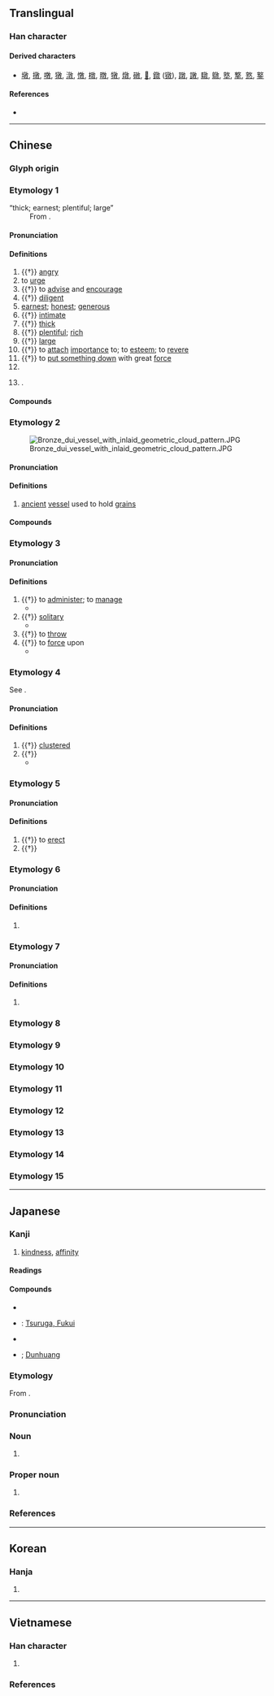 {{character info}}
==Translingual==

===Han character===
{{Han char|rn=66|rad=攴|as=08|sn=12|four=08440|canj=YDOK|ids=⿰享攵}}

====Derived characters====
* [[墩]], [[撴]], [[噋]], [[獤]], [[潡]], [[憞]], [[橔]], [[暾]], [[犜]], [[燉]], [[礅]], [[𧝋]], [[鐓]] ([[镦]]), [[蹾]], [[譈]], [[驐]], [[鷻]], [[墪]], [[撉]], [[憝]], [[鐜]]

====References====
* {{Han ref|kx=0473.080|dkj=13276|dj=0826.100|hdz=21468.010|uh=6566|ud=25958|bh=B4B0|bd=46256}}

----

==Chinese==
{{zh-forms|alt=㪟,𣀦,𢼪,𠧈}}

===Glyph origin===
{{Han etym}}
{{Han compound|𦎫|攴|ls=psc<!--|ls2=ic|t1=怒呵重责-->|c1=p|c2=s|t2=hand}}

===Etymology 1===
; “thick; earnest; plentiful; large”
: From {{inh|zh|sit-pro|*(t/d)ow-n||thick}}.

{{etystub|zh}}

====Pronunciation====
{{zh-pron
|m=dūn
|c=deon1
|h=pfs=tûn
|md=dŭng
|mn=tun
|mn-t=dung1
|w=1ten
|mc=2
|oc=2+3,3
|cat=a,v,pn
}}

====Definitions====
{{zh-hanzi}}

# {{†}} [[angry]]
# to [[urge]]
# {{†}} to [[advise]] and [[encourage]]
# {{†}} [[diligent]]
# [[earnest]]; [[honest]]; [[generous]]
# {{†}} [[intimate]]
# {{†}} [[thick]]
# {{†}} [[plentiful]]; [[rich]]
# {{†}} [[large]]
# {{†}} to [[attach]] [[importance]] to; to [[esteem]]; to [[revere]]
# {{†}} to [[put down|put something down]] with great [[force]]
# {{place|zh|river|p/Shanxi}}
# {{surname|zh|nodot=1}}.

====Compounds====
{{zh-der|厚厚敦敦|培敦|倫敦宣言|京斯敦|倫敦|可敦|倫敦鐵塔|克敦孝行|可賀敦|倫敦影展|敦煌曲子|敦請|敦打|敦厚|敦仁|敦實|敦煌石室|敦搠|敦囑|敦煌|敦樸|敦聘|敦煌壁畫|敦坐|敦品勵學|敦倫|敦世厲俗|敦蹄刷腳|溫柔敦厚|摩敦|王敦擊壺|敦煌石窟|敦促|敦敦實實|敦風厲俗|敦序|敦親睦鄰|敦睦|陪敦|開普敦|鄧虜淪敦|貝希斯敦|敦化}}

===Etymology 2===
[[File:Bronze dui vessel with inlaid geometric cloud pattern.JPG|thumb]]

====Pronunciation====
{{zh-pron
|m=duì
|c=deoi3,deoi6
|cat=n
}}

====Definitions====
{{zh-hanzi}}

# [[ancient]] [[vessel]] used to hold [[grain]]s

====Compounds====
{{zh-der|敦槃}}

===Etymology 3===

====Pronunciation====
{{zh-pron
|m=duī
|c=deoi1
|mc=1
|oc=1,1
|cat=a,v
}}

====Definitions====
{{zh-hanzi}}

# {{†}} to [[administer]]; to [[manage]]
#* {{zh-x|敦{Duī} ^商 之 旅，克 咸 厥 功。|[Wu] '''disposed of''' the troops of Shang;<br>He and his men shared equally in the achievement.|ref=Shijing}}
# {{†}} [[solitary]]
#* {{zh-x|敦{Duī} 彼 獨 宿，亦 在 車 下。|And '''quietly and solitarily''' did we pass the night,<br>Under our carriages.|ref=Shijing}}
# {{†}} to [[throw]]
# {{†}} to [[force]] upon
#* {{zh-x|王事 敦{duī} 我，政事 一 埤 遺 我。|The king's business is '''thrown on''' me,<br>And the affairs of our government are left to me more and more.|ref=Shijing}}

===Etymology 4===
See {{och-l|團}}.

====Pronunciation====
{{zh-pron
|m=tuán
|c=tyun4
|mc=3
|oc=n,2
|cat=a
}}

====Definitions====
{{zh-hanzi}}

# {{†}} [[clustered]]
# {{†}} {{zh-alt-form|團|round}}
#* {{zh-x|有 敦{tuán} 瓜 苦，烝 在 栗 薪。|There were the '''round''' bitter gourds hanging,<br>From the branches of the chestnut trees.|ref=Shijing}}

===Etymology 5===

====Pronunciation====
{{zh-pron
|m=dùn
|mc=4
|cat=v,n
}}

====Definitions====
{{zh-hanzi}}

# {{†}} to [[erect]]
# {{†}} {{zh-alt-form|墩|[[mound]]}}

===Etymology 6===

====Pronunciation====
{{zh-pron
|m=dùn
|c=deon6
|cat=a
}}

====Definitions====
{{zh-hanzi}}

# {{zh-only|混敦||敦然}}

===Etymology 7===

====Pronunciation====
{{zh-pron
|m=tūn
|cat=n
}}

====Definitions====
{{zh-hanzi}}

# {{zh-only|敦恨}}

===Etymology 8===
{{zh-see|雕|v}}

===Etymology 9===
{{zh-see|燾|v}}

===Etymology 10===
{{zh-see|淳|v}}

===Etymology 11===
{{zh-see|屯|v}}

===Etymology 12===
{{zh-see|墩|ss}}

===Etymology 13===
{{zh-see|礅|ss}}

===Etymology 14===
{{zh-see|蹾|ss}}

===Etymology 15===
{{zh-see|撉|ss}}

----

==Japanese==

===Kanji===
{{ja-kanji|grade=|rs=攴08}}

# [[kindness]], [[affinity]]

====Readings====
{{ja-readings
|goon=とん, たい
|kanon=とん, たい
|kanyoon=つい
|kun=あつ-い
|nanori=あつし, つとむ
}}

====Compounds====
{{der-top|Compounds}}
* {{ja-r|敦盛|あつもり}}
* {{ja-r|敦賀|^つるが}}: [[w:Tsuruga, Fukui|Tsuruga, Fukui]]
* {{ja-r|敦厚|とんこう}}
* {{ja-r|敦煌|^とんこう}}; [[w:Dunhuang|Dunhuang]]
{{der-bottom}}

===Etymology===
{{ja-kanjitab|たい|yomi=o}}
From {{der|ja|ltc|-|sort=たい}} {{ltc-l|敦}}.

===Pronunciation===
{{ja-pron|yomi=o|たい|acc=1|acc_ref=DJR}}

===Noun===
{{ja-noun|たい}}

# {{w|dui (vessel)}}

===Proper noun===
{{ja-pos|proper|あつし|つとむ}}

# {{given name|ja|male|sort=あつし}}

===References===
<references/>

----

==Korean==

===Hanja===
{{ko-hanja|hangeul=[[돈]], [[퇴]]|eumhun=|rv=don, toe|mr=ton, t'oe|y=ton, thoy}}

# {{rfdef|ko|sort=攴08}}

----

==Vietnamese==

===Han character===
{{vi-readings|rs=攴08
|hanviet=đôn-tdcndg;tdcntd;gdhn;bonet, dun-bonet
|phienthiet=都昆 đô côn
|nom=đon-tdcndg;tdcntd;gdhn;btcn;genibrel;taberd, run-tdcndg;tdcntd;gdhn;bonet;genibrel;taberd, xôn-tdcntd;btcn;bonet, xun-gdhn;btcn;genibrel, đôn-gdhn;bonet;taberd, giun-bonet;genibrel;taberd, dun-bonet;genibrel;taberd, don-bonet;genibrel;taberd, dồn-tdcndg;tdcntd, ton-gdhn;btcn, rủn-gdhn;genibrel, gion-btcn;genibrel, chon-tdcndg, trôn-tdcndg, đun-tdcndg, dôn-gdhn, giôn-gdhn, đùn-gdhn, đũn-genibrel, dún-taberd
}}

# {{Nom form of|run|to [[tremble]]; to [[shiver]]}}

===References===
<references/>